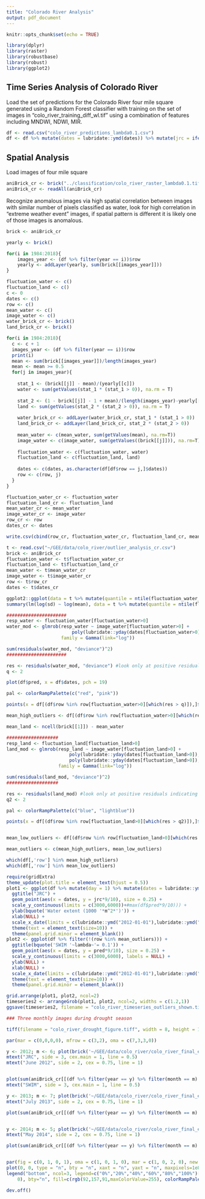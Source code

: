```yaml
---
title: "Colorado River Analysis"
output: pdf_document
---
```


```r
knitr::opts_chunk$set(echo = TRUE)

library(dplyr)
library(raster)
library(robustbase)
library(robust)
library(ggplot2)
```

## Time Series Analysis of Colorado River

Load the set of predictions for the Colorado River four mile square generated using a Random Forest classifier with training on the set of images in "colo_river_training_diff_wl.tif" using a combination of features including MNDWI, NDWI, MIR. 

```r
df <- read.csv("colo_river_predictions_lambda0.1.csv")
df <- df %>% mutate(dates = lubridate::ymd(dates)) %>% mutate(jrc = ifelse(dates > lubridate::ymd("2015-12-31"), NA, jrc))
```

## Spatial Analysis

Load images of four mile square

```r
aniBrick_cr <- brick("../classification/colo_river_raster_lambda0.1.tif")
aniBrick_cr <- readAll(aniBrick_cr)
```

Recognize anomalous images via high spatial correlation between images with similar number of pixels classified as water, look for high correlation in "extreme weather event" images, if spatial pattern is different it is likely one of those images is anomalous.

```r
brick <- aniBrick_cr

yearly <- brick()

for(i in 1984:2018){
    images_year <- (df %>% filter(year == i))$row
    yearly <- addLayer(yearly, sum(brick[[images_year]]))
}

fluctuation_water <- c()
fluctuation_land <- c()
c <- 0
dates <- c()
row <- c()
mean_water <- c()
image_water <- c()
water_brick_cr <- brick()
land_brick_cr <- brick()

for(i in 1984:2018){
  c <- c + 1
  images_year <- (df %>% filter(year == i))$row
  print(i)
  mean <- sum(brick[[images_year]])/length(images_year)
  mean <- mean >= 0.5
  for(j in images_year){
    
    stat_1 <- (brick[[j]] - mean)/(yearly[[c]])
    water <- sum(getValues(stat_1 * (stat_1 > 0)), na.rm = T)
    
    stat_2 <- (1 - brick[[j]] - 1 + mean)/(length(images_year)-yearly[[c]])
    land <- sum(getValues(stat_2 * (stat_2 > 0)), na.rm = T)
    
    water_brick_cr <- addLayer(water_brick_cr, stat_1 * (stat_1 > 0))
    land_brick_cr <- addLayer(land_brick_cr, stat_2 * (stat_2 > 0))
    
    mean_water <- c(mean_water, sum(getValues(mean), na.rm=T))
    image_water <- c(image_water, sum(getValues((brick[[j]])), na.rm=T))
    
    fluctuation_water <- c(fluctuation_water, water)
    fluctuation_land <- c(fluctuation_land, land)
    
    dates <- c(dates, as.character(df[df$row == j,]$dates))
    row <- c(row, j)
  }
}

fluctuation_water_cr <- fluctuation_water
fluctuation_land_cr <- fluctuation_land
mean_water_cr <- mean_water
image_water_cr <- image_water
row_cr <- row
dates_cr <- dates

write.csv(cbind(row_cr, fluctuation_water_cr, fluctuation_land_cr, mean_water_cr, image_water_cr, dates_cr), file = "outlier_analysis_cr.csv")
```

```r
t <- read.csv("~/GEE/data/colo_river/outlier_analysis_cr.csv")
brick <- aniBrick_cr
fluctuation_water <- t$fluctuation_water_cr
fluctuation_land <- t$fluctuation_land_cr
mean_water <- t$mean_water_cr
image_water <- t$image_water_cr
row <- t$row_cr
dates <- t$dates_cr

ggplot2::ggplot(data = t %>% mutate(quantile = ntile(fluctuation_water_cr, 10)) %>% group_by(quantile) %>% summarise(mean = mean(fluctuation_water_cr), sd = sd(fluctuation_water_cr)), aes(x = log(mean), y = log(sd))) + ggplot2::geom_point() + ggplot2::geom_smooth(method = "lm") + ggtitle("h_k Box-Cox Plot, Slope: 1.0022")
summary(lm(log(sd) ~ log(mean), data = t %>% mutate(quantile = ntile(fluctuation_water_cr, 10)) %>% group_by(quantile) %>% summarise(mean = mean(fluctuation_water_cr), sd = sd(fluctuation_water_cr))))

######################
resp_water <- fluctuation_water[fluctuation_water>0]
water_mod <- glmrob(resp_water ~ image_water[fluctuation_water>0] +
                        poly(lubridate::yday(dates[fluctuation_water>0]),3),
                    family = Gamma(link="log"))

sum(residuals(water_mod, "deviance")^2)
######################

res <- residuals(water_mod, "deviance") #look only at positive residuals indicating very high water fluctuation
q <- 2

plot(df$pred, x = df$dates, pch = 19)

pal <- colorRampPalette(c("red", "pink"))

points(x = df[(df$row %in% row[fluctuation_water>0][which(res > q)]),]$dates[order(resp_water[which(res > q)], (row[fluctuation_water>0])[which(res > q)], decreasing = T)], y = df[(df$row %in% row[fluctuation_water>0][which(res > q)]),]$pred[order(resp_water[which(res > q)], (row[fluctuation_water>0])[which(res > q)], decreasing = T)], pch = 19, col = pal(length(row[fluctuation_water>0][which(res > q)])))

mean_high_outliers <- df[(df$row %in% row[fluctuation_water>0][which(res > q)]),]$row

mean_land <- ncell(brick[[1]]) - mean_water

###################
resp_land <- fluctuation_land[fluctuation_land>0]
land_mod <- glmrob(resp_land ~ image_water[fluctuation_land>0] +
                       poly(lubridate::yday(dates[fluctuation_land>0]),3) + image_water[fluctuation_land>0]:
                       poly(lubridate::yday(dates[fluctuation_land>0]),1),
                   family = Gamma(link="log"))

sum(residuals(land_mod, "deviance")^2)
###################

res <- residuals(land_mod) #look only at positive residuals indicating very high land fluctuation
q2 <- 2

pal <- colorRampPalette(c("blue", "lightblue"))

points(x = df[(df$row %in% row[fluctuation_land>0][which(res > q2)]),]$dates[order(resp_land[which(res > q2)], (row[fluctuation_land>0])[which(res > q2)], decreasing = T)], y = df[(df$row %in% row[fluctuation_land>0][which(res > q2)]),]$pred[order(resp_land[which(res > q2)], (row[fluctuation_land>0])[which(res > q2)], decreasing = T)], pch = 19, col = pal(length(row[fluctuation_land>0][which(res > q2)])))


mean_low_outliers <- df[(df$row %in% row[fluctuation_land>0][which(res > q2)]),]$row

mean_outliers <- c(mean_high_outliers, mean_low_outliers)

which(df[,'row'] %in% mean_high_outliers)
which(df[,'row'] %in% mean_low_outliers)

```

```r

require(gridExtra)
theme_update(plot.title = element_text(hjust = 0.5))
plot1 <- ggplot(df %>% mutate(day = 1) %>% mutate(dates = lubridate::ymd(paste(year,month,day,"-")))) + 
  ggtitle("JRC") +   
  geom_point(aes(x = dates, y = jrc*9/10), size = 0.25) + 
  scale_y_continuous(limits = c(3000,6000))+#max(df$pred*9/10))) +
  ylab(bquote('Water extent (1000 '*m^2*')')) +
  xlab(NULL) +
  scale_x_date(limits = c(lubridate::ymd("2012-01-01"),lubridate::ymd("2015-12-31"))) +
  theme(text = element_text(size=10)) +
  theme(panel.grid.minor = element_blank())
plot2 <- ggplot(df %>% filter(!(row %in% mean_outliers))) + 
  ggtitle(bquote('SWIM '~lambda~'= 0.1')) + 
  geom_point(aes(x = dates, y = pred*9/10), size = 0.25) + 
  scale_y_continuous(limits = c(3000,6000), labels = NULL) +
  ylab(NULL) +
  xlab(NULL) +
  scale_x_date(limits = c(lubridate::ymd("2012-01-01"),lubridate::ymd("2015-12-31"))) +
  theme(text = element_text(size=10)) +
  theme(panel.grid.minor = element_blank())

grid.arrange(plot1, plot2, ncol=2)
timeseries2 <- arrangeGrob(plot1, plot2, ncol=2, widths = c(1.2,1))
ggsave(timeseries2, filename = "colo_river_timeseries_outliers_shown.tiff", dpi = 1200, width = 16.5, height = 8, units = "cm")

```

```r

### Three monthly images during drought season

tiff(filename = "colo_river_drought_figure.tiff", width = 8, height = 12, units = "cm", res = 1200)

par(mar = c(0,0,0,0), mfrow = c(3,2), oma = c(7,3,3,0))

y <- 2012; m <- 6; plot(brick('~/GEE/data/colo_river/colo_river_final_extras_rm_jrc.tif')[[(df %>% filter(year == y) %>% filter(month == m) %>% filter(!row %in% mean_outliers))$row[1]]], col = c("white", rgb(92,157,91,maxColorValue=255), "blue"), legend = F, axes = F, box = F)
mtext("JRC", side = 3, cex.main = 1, line = 0.5)
mtext("June 2012", side = 2, cex = 0.75, line = 1)


plot(sum(aniBrick_cr[[(df %>% filter(year == y) %>% filter(month == m) %>% filter(!row %in% mean_outliers))$row]], na.rm=T)/length((df %>% filter(year == y) %>% filter(month == m) %>% filter(!row %in% mean_outliers))$row), col = c(rgb(92,157,91,maxColorValue=255), colorRampPalette(c("lightblue", "blue"))(5)), legend = F, axes = F, box = F, breaks = c(0,0.0001,0.2,0.4,0.6,0.8,1));
mtext("SWIM", side = 3, cex.main = 1, line = 0.5)

y <- 2013; m <- 7; plot(brick('~/GEE/data/colo_river/colo_river_final_extras_rm_jrc.tif')[[(df %>% filter(year == y) %>% filter(month == m) %>% filter(!row %in% mean_outliers))$row[1]]]>1, col = c(rgb(92,157,91,maxColorValue=255), colorRampPalette(c("lightblue", "blue"))(5)), legend = F, axes = F, box = F)
mtext("July 2013", side = 2, cex = 0.75, line = 1)

plot(sum(aniBrick_cr[[(df %>% filter(year == y) %>% filter(month == m) %>% filter(!row %in% mean_outliers))$row]], na.rm=T)/length((df %>% filter(year == y) %>% filter(month == m) %>% filter(!row %in% mean_outliers))$row), col = c(rgb(92,157,91,maxColorValue=255), colorRampPalette(c("lightblue", "blue"))(5)), legend = F, axes = F, box = F, breaks = c(0,0.0001,0.2,0.4,0.6,0.8,1));


y <- 2014; m <- 5; plot(brick('~/GEE/data/colo_river/colo_river_final_extras_rm_jrc.tif')[[(df %>% filter(year == y) %>% filter(month == m) %>% filter(!row %in% mean_outliers))$row[1]]]>1, col = c(rgb(92,157,91,maxColorValue=255), colorRampPalette(c("lightblue", "blue"))(5)), legend = F, axes = F, box = F)
mtext("May 2014", side = 2, cex = 0.75, line = 1)

plot(sum(aniBrick_cr[[(df %>% filter(year == y) %>% filter(month == m) %>% filter(!row %in% mean_outliers))$row]], na.rm=T)/length((df %>% filter(year == y) %>% filter(month == m) %>% filter(!row %in% mean_outliers))$row), col = c(rgb(92,157,91,maxColorValue=255), colorRampPalette(c("lightblue", "blue"))(5)), legend = F, axes = F, box = F, breaks = c(0,0.0001,0.2,0.4,0.6,0.8,1));


par(fig = c(0, 1, 0, 1), oma = c(1, 0, 1, 0), mar = c(1, 0, 2, 0), new = TRUE)
plot(0, 0, type = "n", bty = "n", xaxt = "n", yaxt = "n", maxpixels=1e8)
legend("bottom", ncol=3, legend=c("0%","20%","40%","60%","80%","100%")[c(1,4,2,5,3,6)], xpd = TRUE, inset = c(0, 
    0), bty="n", fill=c(rgb(92,157,91,maxColorValue=255), colorRampPalette(c("lightblue", "blue"))(5))[c(1,4,2,5,3,6)], title="Water Frequency", cex=1)

dev.off()

```